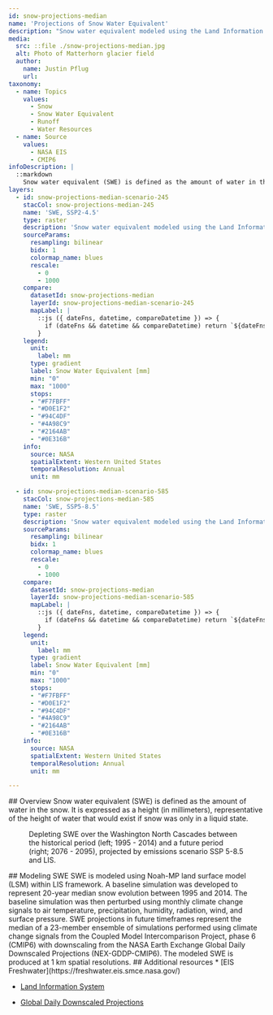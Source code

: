 ```yaml
---
id: snow-projections-median
name: 'Projections of Snow Water Equivalent'
description: "Snow water equivalent modeled using the Land Information System framework and CMIP6 projections"
media:
  src: ::file ./snow-projections-median.jpg
  alt: Photo of Matterhorn glacier field 
  author:
    name: Justin Pflug
    url: 
taxonomy:
  - name: Topics
    values:
      - Snow
      - Snow Water Equivalent
      - Runoff
      - Water Resources
  - name: Source
    values:
      - NASA EIS
      - CMIP6
infoDescription: |
  ::markdown
    Snow water equivalent (SWE) is defined as the amount of water in the snow. It is expressed as a height (in millimeters), representative of the height of water that would exist if snow was only in a liquid state.
layers:
  - id: snow-projections-median-scenario-245
    stacCol: snow-projections-median-245
    name: 'SWE, SSP2-4.5'
    type: raster
    description: 'Snow water equivalent modeled using the Land Information System framework and CMIP6 SSP2-4.5 scenario projections'
    sourceParams:
      resampling: bilinear
      bidx: 1
      colormap_name: blues
      rescale:
        - 0
        - 1000
    compare:
      datasetId: snow-projections-median
      layerId: snow-projections-median-scenario-245
      mapLabel: |
        ::js ({ dateFns, datetime, compareDatetime }) => {
          if (dateFns && datetime && compareDatetime) return `${dateFns.format(datetime, 'DD LLL yyyy')}`;        
        }
    legend:
      unit:
        label: mm
      type: gradient
      label: Snow Water Equivalent [mm]
      min: "0"
      max: "1000"
      stops:
      - "#F7FBFF"
      - "#D0E1F2"
      - "#94C4DF"
      - "#4A98C9"
      - "#2164AB"
      - "#0E316B"
    info:
      source: NASA
      spatialExtent: Western United States
      temporalResolution: Annual 
      unit: mm

  - id: snow-projections-median-scenario-585
    stacCol: snow-projections-median-585
    name: 'SWE, SSP5-8.5'
    type: raster
    description: 'Snow water equivalent modeled using the Land Information System framework and CMIP6 SSP5-8.5 scenario projections'
    sourceParams:
      resampling: bilinear
      bidx: 1
      colormap_name: blues
      rescale:
        - 0
        - 1000
    compare:
      datasetId: snow-projections-median
      layerId: snow-projections-median-scenario-585
      mapLabel: |
        ::js ({ dateFns, datetime, compareDatetime }) => {
          if (dateFns && datetime && compareDatetime) return `${dateFns.format(datetime, 'DD LLL yyyy')}`;        
        }
    legend:
      unit:
        label: mm
      type: gradient
      label: Snow Water Equivalent [mm]
      min: "0"
      max: "1000"
      stops:
      - "#F7FBFF"
      - "#D0E1F2"
      - "#94C4DF"
      - "#4A98C9"
      - "#2164AB"
      - "#0E316B"
    info:
      source: NASA
      spatialExtent: Western United States
      temporalResolution: Annual 
      unit: mm

---
```

<Block type='full'>
<Prose>
## Overview
Snow water equivalent (SWE) is defined as the amount of water in the snow. It is expressed as a height (in millimeters), representative of the height of water that would exist if snow was only in a liquid state.
</Prose>
  <Figure>
  <Map
    datasetId='snow-projections-median'
    layerId='snow-projections-median-scenario-585'
    dateTime='2017-04-01'
    zoom={4}
    center={[-119.7,48.5]}
    compareDateTime='2077-04-01'
  />
  <Caption
    attrAuthor='NASA'
    attrUrl='https://nasa.gov/'
  >
  Depleting SWE over the Washington North Cascades between the historical period (left; 1995 - 2014) and a future period (right; 2076 - 2095), projected by emissions scenario SSP 5-8.5 and LIS.
</Caption>
  </Figure>

</Block>


<Block>
<Prose>
## Modeling SWE
SWE is modeled using Noah-MP land surface model (LSM) within LIS framework. A baseline simulation was developed to represent 20-year median snow evolution between 1995 and 2014. The baseline simulation was then perturbed using monthly climate change signals to air temperature, precipitation, humidity, radiation, wind, and surface pressure. SWE projections in future timeframes represent the median of a 23-member ensemble of simulations performed using climate change signals from the Coupled Model Intercomparison Project, phase 6 (CMIP6) with downscaling from the NASA Earth Exchange Global Daily Downscaled Projections (NEX-GDDP-CMIP6). The modeled SWE is produced at 1 km spatial resolutions. 
</Prose>
</Block>

<Block>
<Prose>
## Additional resources
* [EIS Freshwater](https://freshwater.eis.smce.nasa.gov/)

* [Land Information System](https://lis.gsfc.nasa.gov/)

* [Global Daily Downscaled Projections](https://www.nasa.gov/nex/gddp)
</Prose>
</Block>

